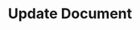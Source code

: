 ---
title: 'Update Document'
openapi: 'PUT /container-definitions/{containerDefinitionId}/documents/{documentId}?partitionKeys={partitionKeys}'
---